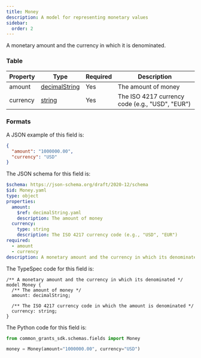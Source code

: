```yaml
---
title: Money
description: A model for representing monetary values
sidebar:
  order: 2
---
```



A monetary amount and the currency in which it is denominated.

### Table

| Property | Type                                                   | Required | Description                                     |
| -------- | ------------------------------------------------------ | -------- | ----------------------------------------------- |
| amount   | [decimalString](/protocol/types/numeric#decimalstring) | Yes      | The amount of money                             |
| currency | [string](/protocol/types/string#string)                | Yes      | The ISO 4217 currency code (e.g., "USD", "EUR") |

### Formats

<Tabs>
  <TabItem label="Example">

A JSON example of this field is:

```json
{
  "amount": "1000000.00",
  "currency": "USD"
}
```

  </TabItem>
  <TabItem label="JSON Schema">

The JSON schema for this field is:

```yaml
$schema: https://json-schema.org/draft/2020-12/schema
$id: Money.yaml
type: object
properties:
  amount:
    $ref: decimalString.yaml
    description: The amount of money
  currency:
    type: string
    description: The ISO 4217 currency code (e.g., "USD", "EUR")
required:
  - amount
  - currency
description: A monetary amount and the currency in which its denominated
```

  </TabItem>
  <TabItem label="TypeSpec">

The TypeSpec code for this field is:

```tsp
/** A monetary amount and the currency in which its denominated */
model Money {
  /** The amount of money */
  amount: decimalString;

  /** The ISO 4217 currency code in which the amount is denominated */
  currency: string;
}
```

  </TabItem>
  <TabItem label="Python">

The Python code for this field is:

```python
from common_grants_sdk.schemas.fields import Money

money = Money(amount="1000000.00", currency="USD")
```

  </TabItem>
</Tabs>
